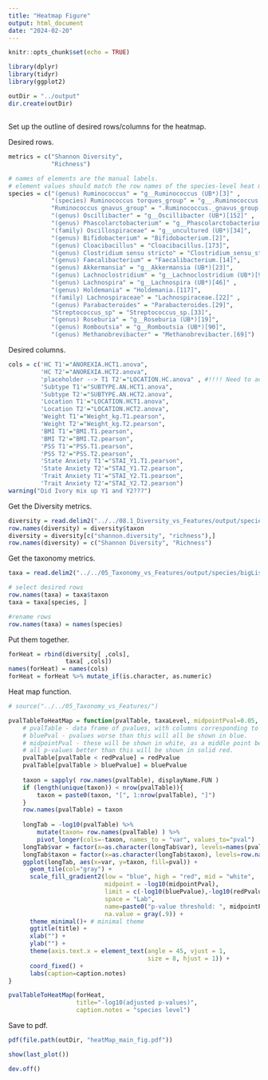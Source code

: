 ```yaml
---
title: "Heatmap Figure"
output: html_document
date: "2024-02-20"
---
```


```r
knitr::opts_chunk$set(echo = TRUE)
```


```r
library(dplyr)
library(tidyr)
library(ggplot2)
```

```r
outDir = "../output"
dir.create(outDir)
```

## 

Set up the outline of desired rows/columns for the heatmap.

Desired rows.
```r
metrics = c("Shannon Diversity",
            "Richness")

# names of elements are the manual labels.  
# element values should match the row names of the species-level heat map and p-value table from module 05_Taxonomy_vs_Features.
species = c("(genus) Ruminococcus" = "g__Ruminococcus (UB*)[3]" ,
            "(species) Ruminococcus torques_group" = "g__.Ruminococcus._torques_group (UB*)[72]" ,
            "Ruminococcus gnavus_group" = ".Ruminococcus._gnavus_group.[134]" ,
            "(genus) Oscillibacter" = "g__Oscillibacter (UB*)[152]" ,
            "(genus) Phascolarctobacterium" = "g__Phascolarctobacterium (UB*)[67]" ,
            "(family) Oscillospiraceae" = "g__uncultured (UB*)[34]",
            "(genus) Bifidobacterium" = "Bifidobacterium.[2]",
            "(genus) Cloacibacillus" = "Cloacibacillus.[173]",
            "(genus) Clostridium sensu stricto" = "Clostridium_sensu_stricto_2.[66]" ,
            "(genus) Faecalibacterium" = "Faecalibacterium.[14]",
            "(genus) Akkermansia" = "g__Akkermansia (UB*)[23]",
            "(genus) Lachnoclostridium" = "g__Lachnoclostridium (UB*)[97]",
            "(genus) Lachnospira" = "g__Lachnospira (UB*)[46]" ,
            "(genus) Holdemania" = "Holdemania.[117]",
            "(family) Lachnospiraceae" = "Lachnospiraceae.[22]" ,
            "(genus) Parabacteroides" = "Parabacteroides.[29]",
            "Streptococcus_sp" = "Streptococcus_sp.[33]",
            "(genus) Roseburia" = "g__Roseburia (UB*)[19]",
            "(genus) Romboutsia" = "g__Romboutsia (UB*)[90]",
            "(genus) Methanobrevibacter" = "Methanobrevibacter.[69]")
```

Desired columns.
```r
cols = c('HC T1'="ANOREXIA.HCT1.anova", 
         'HC T2'="ANOREXIA.HCT2.anova", 
         'placeholder --> T1 T2'="LOCATION.HC.anova" , #!!!! Need to add this!!!
         'Subtype T1'="SUBTYPE.AN.HCT1.anova", 
         'Subtype T2'="SUBTYPE.AN.HCT2.anova", 
         'Location T1'="LOCATION.HCT1.anova", 
         'Location T2'="LOCATION.HCT2.anova", 
         'Weight T1'="Weight_kg.T1.pearson", 
         'Weight T2'="Weight_kg.T2.pearson", 
         'BMI T1'="BMI.T1.pearson", 
         'BMI T2'="BMI.T2.pearson", 
         'PSS T1'="PSS.T1.pearson", 
         'PSS T2'="PSS.T2.pearson", 
         'State Anxiety T1'="STAI_Y1.T1.pearson", 
         'State Anxiety T2'="STAI_Y1.T2.pearson", 
         'Trait Anxiety T1'="STAI_Y2.T1.pearson", 
         'Trait Anxiety T2'="STAI_Y2.T2.pearson")
warning("Did Ivory mix up Y1 and Y2???")
```


Get the Diversity metrics.
```r
diversity = read.delim2("../../08.1_Diversity_vs_Features/output/species/bigList_pvalues_fdr-adjusted_species.txt")
row.names(diversity) = diversity$taxon
diversity = diversity[c("shannon.diversity", "richness"),]
row.names(diversity) = c("Shannon Diversity", "Richness")
```

Get the taxonomy metrics.
```r
taxa = read.delim2("../../05_Taxonomy_vs_Features/output/species/bigList_pvalues_fdr-adjusted_species.txt")

# select desired rows
row.names(taxa) = taxa$taxon
taxa = taxa[species, ]

#rename rows
row.names(taxa) = names(species)
```

Put them together.
```r
forHeat = rbind(diversity[ ,cols],
                taxa[ ,cols])
names(forHeat) = names(cols)
forHeat = forHeat %>% mutate_if(is.character, as.numeric)
```


Heat map function.
```r
# source("../../05_Taxonomy_vs_Features/")

pvalTableToHeatMap = function(pvalTable, taxaLevel, midpointPval=0.05, bluePvalue=0.05, redPvalue=0.00001, title="-log10(p-values)", displayName.FUN=c, caption.notes=""){
    # pvalTable - data frame of pvalues, with columns corresponding to variables (metadata) and named rows for taxa_metrics.
    # bluePval - pvalues worse than this will all be shown in blue.
    # midpointPval - these will be shown in white, as a middle point between the blue and red gradients.
    # all p-values better than this will be shown in solid red.
    pvalTable[pvalTable < redPvalue] = redPvalue
    pvalTable[pvalTable > bluePvalue] = bluePvalue
    
    taxon = sapply( row.names(pvalTable), displayName.FUN )
    if (length(unique(taxon)) < nrow(pvalTable)){
        taxon = paste0(taxon, "[", 1:nrow(pvalTable), "]")
    }
    row.names(pvalTable) = taxon
    
    longTab = -log10(pvalTable) %>% 
        mutate(taxon= row.names(pvalTable) ) %>%
        pivot_longer(cols=-taxon, names_to = "var", values_to="pval")
    longTab$var = factor(x=as.character(longTab$var), levels=names(pvalTable))
    longTab$taxon = factor(x=as.character(longTab$taxon), levels=row.names(pvalTable))
    ggplot(longTab, aes(x=var, y=taxon, fill=pval)) +
      geom_tile(col="gray") +
      scale_fill_gradient2(low = "blue", high = "red", mid = "white",
                           midpoint = -log10(midpointPval),
                           limit = c(-log10(bluePvalue),-log10(redPvalue)),
                           space = "Lab",
                           name=paste0("p-value threshold: ", midpointPval, "\n\n-log10(p-value)"),
                           na.value = gray(.9)) +
      theme_minimal()+ # minimal theme
      ggtitle(title) +
      xlab("") +
      ylab("") +
      theme(axis.text.x = element_text(angle = 45, vjust = 1, 
                                       size = 8, hjust = 1)) +
      coord_fixed() +
      labs(caption=caption.notes)
}
```

```r
pvalTableToHeatMap(forHeat, 
                   title="-log10(adjusted p-values)",
                   caption.notes = "species level")
```

Save to pdf.
```r
pdf(file.path(outDir, "heatMap_main_fig.pdf"))

show(last_plot())

dev.off()
```



